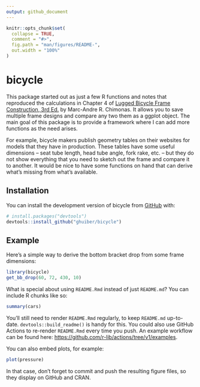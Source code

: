 ```yaml
---
output: github_document
---
```


<!-- README.md is generated from README.Rmd. Please edit that file -->

```r
knitr::opts_chunk$set(
  collapse = TRUE,
  comment = "#>",
  fig.path = "man/figures/README-",
  out.width = "100%"
)
```

# bicycle

<!-- badges: start -->
<!-- badges: end -->

This package started out as just a few R functions and notes that reproduced the calculations in Chapter 4 of [Lugged Bicycle Frame Construction, 3rd Ed.](https://www.amazon.com/dp/1492232645?psc=1&ref=ppx_yo2_dt_b_product_details) by Marc-Andre R. Chimonas. It allows you to save multiple frame designs and compare any two them as a ggplot object. The main goal of this package is to provide a framework where I can add more functions as the need arises. 

For example, bicycle makers publish geometry tables on their websites for models that they have in production. These tables have some useful dimensions -- seat tube length, head tube angle, fork rake, etc. -- but they do not show everything that you need to sketch out the frame and compare it to another. It would be nice to have some functions on hand that can derive what's missing from what's available.

## Installation

You can install the development version of bicycle from [GitHub](https://github.com/) with:

``` r
# install.packages("devtools")
devtools::install_github("ghuiber/bicycle")
```

## Example

Here's a simple way to derive the bottom bracket drop from some frame dimensions:

```r
library(bicycle)
get_bb_drop(60, 72, 430, 10)
```

What is special about using `README.Rmd` instead of just `README.md`? You can include R chunks like so:

```r
summary(cars)
```

You'll still need to render `README.Rmd` regularly, to keep `README.md` up-to-date. `devtools::build_readme()` is handy for this. You could also use GitHub Actions to re-render `README.Rmd` every time you push. An example workflow can be found here: <https://github.com/r-lib/actions/tree/v1/examples>.

You can also embed plots, for example:

```r
plot(pressure)
```

In that case, don't forget to commit and push the resulting figure files, so they display on GitHub and CRAN.
